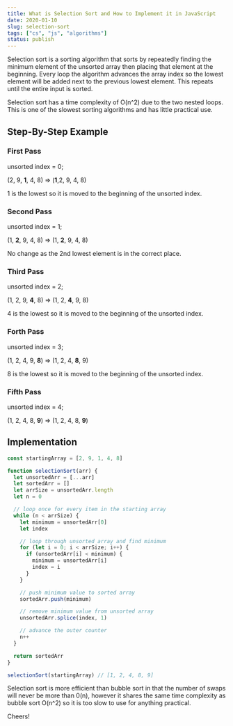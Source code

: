 ```yaml
---
title: What is Selection Sort and How to Implement it in JavaScript
date: 2020-01-10
slug: selection-sort
tags: ["cs", "js", "algorithms"]
status: publish
---
```


Selection sort is a sorting algorithm that sorts by repeatedly finding the minimum element of the unsorted array then placing that element at the beginning. Every loop the algorithm advances the array index so the lowest element will be added next to the previous lowest element. This repeats until the entire input is sorted.

Selection sort has a time complexity of O(n^2) due to the two nested loops. This is one of the slowest sorting algorithms and has little practical use.

## Step-By-Step Example

### First Pass

unsorted index = 0;

(2, 9, **1**, 4, 8) => (**1**,2, 9, 4, 8)

1 is the lowest so it is moved to the beginning of the unsorted index.

### Second Pass

unsorted index = 1;

(1, **2**, 9, 4, 8) => (1, **2**, 9, 4, 8)

No change as the 2nd lowest element is in the correct place.

### Third Pass

unsorted index = 2;

(1, 2, 9, **4**, 8) => (1, 2, **4**, 9, 8)

4 is the lowest so it is moved to the beginning of the unsorted index.

### Forth Pass

unsorted index = 3;

(1, 2, 4, 9, **8**) => (1, 2, 4, **8**, 9)

8 is the lowest so it is moved to the beginning of the unsorted index.

### Fifth Pass

unsorted index = 4;

(1, 2, 4, 8, **9**) => (1, 2, 4, 8, **9**)

## Implementation

```js
const startingArray = [2, 9, 1, 4, 8]

function selectionSort(arr) {
  let unsortedArr = [...arr]
  let sortedArr = []
  let arrSize = unsortedArr.length
  let n = 0

  // loop once for every item in the starting array
  while (n < arrSize) {
    let minimum = unsortedArr[0]
    let index

    // loop through unsorted array and find minimum
    for (let i = 0; i < arrSize; i++) {
      if (unsortedArr[i] < minimum) {
        minimum = unsortedArr[i]
        index = i
      }
    }

    // push minimum value to sorted array
    sortedArr.push(minimum)

    // remove minimum value from unsorted array
    unsortedArr.splice(index, 1)

    // advance the outer counter
    n++
  }

  return sortedArr
}

selectionSort(startingArray) // [1, 2, 4, 8, 9]
```

Selection sort is more efficient than bubble sort in that the number of swaps will never be more than 0(n), however it shares the same time complexity as bubble sort O(n^2) so it is too slow to use for anything practical.

Cheers!
